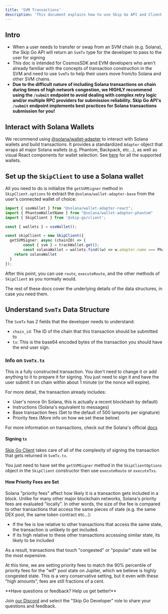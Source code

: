 ```yaml
---
title: 'SVM Transactions'
description: 'This document explains how to use Skip Go API and Client TypeScript Package to construct SVM transactions.'
---
```


## Intro

- When a user needs to transfer or swap from an SVM chain (e.g. Solana), the Skip Go API will return an `SvmTx` type for the developer to pass to the user for signing
- This doc is intended for CosmosSDK and EVM developers who aren't already familiar with the concepts of transaction construction in the SVM and need to use `SvmTx` to help their users move from/to Solana and other SVM chains.
- **Due to the difficult nature of including Solana transactions on chain during times of high network congestion, we HIGHLY recommend using the `/submit` endpoint to avoid dealing with complex retry logic and/or multiple RPC providers for submission reliability. Skip Go API's `/submit` endpoint implements best practices for Solana transactions submission for you!**

## Interact with Solana Wallets

We recommend using [@solana/wallet-adapter](https://github.com/anza-xyz/wallet-adapter#readme) to interact with Solana wallets and build transactions. It provides a standardized `Adapter` object that wraps all major Solana wallets (e.g. Phantom, Backpack, etc...), as well as visual React components for wallet selection. See [here](https://github.com/anza-xyz/wallet-adapter/blob/master/PACKAGES.md) for all the supported wallets.

## Set up the `SkipClient` to use a Solana wallet

All you need to do is initialize the `getSVMSigner` method in `SkipClient.options` to extract the `@solana/wallet-adapter-base` from the user's connected wallet of choice:

```TypeScript TypeScript
import { useWallet } from "@solana/wallet-adapter-react";
import { PhantomWalletName } from "@solana/wallet-adapter-phantom"
import { SkipClient } from '@skip-go/client';

const { wallets } = useWallet();

const skipClient = new SkipClient({
  getSVMSigner: async (chainID) => {
		const { svm } = trackWallet.get();
		const solanaWallet = wallets.find((w) => w.adapter.name === PhantomWalletName);
    return solanaWallet
  }
});
```

After this point, you can use `route`, `executeRoute`, and the other methods of `SkipClient` as you normally would.

The rest of these docs cover the underlying details of the data structures, in case you need them.

## Understand `SvmTx` Data Structure

The `SvmTx` has 2 fields that the developer needs to understand:

- `chain_id`: The ID of the chain that this transaction should be submitted to
- `tx`: This is the base64 encoded bytes of the transaction you should have the end user sign.

### Info on `SvmTx.tx`

This is a fully constructed transaction. You don't need to change it or add anything to it to prepare it for signing. You just need to sign it and have the user submit it on chain within about 1 minute (or the nonce will expire).

For more detail, the transaction already includes:

- User's nonce (In Solana, this is actually a recent blockhash by default)
- Instructions (Solana's equivalent to messages)
- Base transaction fees (Set to the default of 500 lamports per signature)
- Priority fees (More info on how we set these below)

For more information on transactions, check out the Solana's official [docs](https://solana.com/docs/core/transactions)

#### Signing `tx`

[Skip Go Client](https://www.npmjs.com/package/@skip-go/client) takes care of all of the complexity of signing the transaction that gets returned in `SvmTx.tx`.

You just need to have set the `getSVMSigner` method in the `SkipClientOptions` object in the `SkipClient` constructor then use `executeRoute` or `executeTxs`.

#### How Priority Fees are Set

Solana "priority fees" affect how likely it is a transaction gets included in a block. Unlike for many other major blockchain networks, Solana's priority fees are evaluated "locally". In other words, the size of the fee is compared to other transactions that access the same pieces of state (e.g. the same DEX pool, the same token contract etc...):

- If the fee is low relative to other transactions that access the same state, the transaction is unlikely to get included.
- If its high relative to these other transactions accessing similar state, its likely to be included

As a result, transactions that touch "congested" or "popular" state will be the most expensive.

At this time, we are setting priority fees to match the 90% percentile of priority fees for the "wif" pool state on Jupiter, which we believe is highly congested state. This is a very conservative setting, but it even with these "high amounts", fees are still fractions of a cent.

<Info>
 **Have questions or feedback? Help us get better!**

Join [our Discord](https://skip.build/discord) and select the "Skip Go Developer" role to share your questions and feedback.

</Info>
